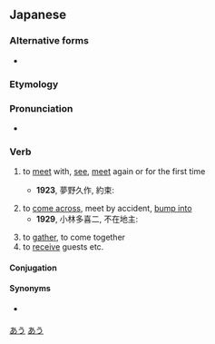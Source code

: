 ==Japanese==
{{ja-kanjitab|あ|sort=あう|yomi=kun}}

===Alternative forms===
* {{l/ja|逢う}}

===Etymology===
{{rfe|lang=ja}}

===Pronunciation===
{{ja-pron|あう|yomi=k|acc=1|a=Ja-au-meet(see) or fit.ogg}}
* {{homophones|合う|遭う|遇う|lang=ja}}

===Verb===
{{ja-verb|kyu=會う|あう|hhira=あふ|type=1|tr=intrans}}

# to [[meet]] with, [[see]], [[meet]] again or for the first time
#: {{ja-usex-inline|'''会いたい'''|'''あいたい'''|I miss you|lit=I want to '''meet up''' with you again}}
#: {{ja-usex-inline|'''会いたかった'''んだ|'''あいたかった''' ん だ|I wanted to '''see''' you again; I'd missed you}}
#* '''1923''', 夢野久作, 約束:
#*: {{ja-usex|「ある人が橋の下で友達に'''会う'''約束をして待っていた。|「ある ひと が はし の した で ともだち に '''あう''' やくそく を して まって いた。|This person had arranged to meet their friend under a bridge and was waiting for them there.}}
# to [[come across]], meet by accident, [[bump into]]
#* '''1929''', 小林多喜二, 不在地主:
#*: {{ja-usex|「誰とも道で'''会わねば'''ええな。|「だれ と も みち で '''あわねば''' ええ な。|Let's hope you don't bump into anyone on the road.}}
# to [[gather]], to come together
# to [[receive]] guests etc.

====Conjugation====
{{ja-go-u|あ}}

====Synonyms====
* {{sense|come across}} {{ja-r|出会う|であう}}

[[Category:Japanese basic words|あう]]
[[Category:ja:JLPT-5|あう]]